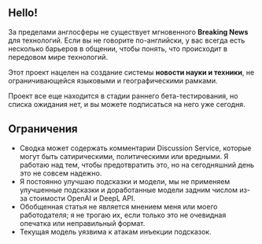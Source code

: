 
<CallToAction />

## Hello!

За пределами англосферы не существует мгновенного **Breaking News** для технологий.
Если вы не говорите по-английски, у вас всегда есть несколько барьеров в общении, чтобы понять, что происходит в передовом мире технологий.


<Callout type="info" emoji="🗞">

Этот проект нацелен на создание системы **новости науки и техники**, не ограничивающейся языковыми и географическими рамками.

</Callout>

Проект все еще находится в стадии раннего бета-тестирования, но списка ожидания нет, и вы можете подписаться на него уже сегодня.

## Ограничения

- Сводка может содержать комментарии Discussion Service, которые могут быть сатирическими, политическими или вредными. Я работаю над тем, чтобы предотвратить это, но на сегодняшний день это не совсем надежно.
- Я постоянно улучшаю подсказки и модели, мы не применяем улучшенные подсказки и доработанные модели задним числом из-за стоимости OpenAI и DeepL API.
- Обобщенная статья не является мнением меня или моего работодателя; я не трогаю их, если только это не очевидная опечатка или неправильный формат.
- Текущая модель уязвима к атакам инъекции подсказок.
